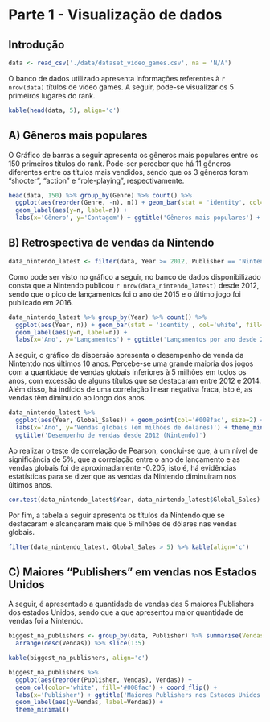 # Parte 1 - Visualização de dados

## Introdução

```r
data <- read_csv('./data/dataset_video_games.csv', na = 'N/A')

```

O banco de dados utilizado apresenta informações referentes à `r nrow(data)` títulos de vídeo games. A seguir, pode-se visualizar os 5 primeiros lugares do rank.

```r
kable(head(data, 5), align='c')
```

## A) Gêneros mais populares

O Gráfico de barras a seguir apresenta os gêneros mais populares entre os 150 primeiros títulos do rank. Pode-ser perceber que há 11 gêneros diferentes entre os títulos mais vendidos, sendo que os 3 gêneros foram "shooter", "action" e "role-playing", respectivamente.

```r
head(data, 150) %>% group_by(Genre) %>% count() %>%
  ggplot(aes(reorder(Genre, -n), n)) + geom_bar(stat = 'identity', col='white', fill='#008fac') +
  geom_label(aes(y=n, label=n)) +
  labs(x='Gênero', y='Contagem') + ggtitle('Gêneros mais populares') + theme_minimal() 
```

## B) Retrospectiva de vendas da Nintendo

```r
data_nintendo_latest <- filter(data, Year >= 2012, Publisher == 'Nintendo')
```


Como pode ser visto no gráfico a seguir, no banco de dados disponibilizado consta que a Nintendo publicou `r nrow(data_nintendo_latest)` desde 2012, sendo que o pico de lançamentos foi o ano de 2015 e o último jogo foi publicado em 2016. 

```r
data_nintendo_latest %>% group_by(Year) %>% count() %>% 
  ggplot(aes(Year, n)) + geom_bar(stat = 'identity', col='white', fill='#008fac') +
  geom_label(aes(y=n, label=n)) +
  labs(x='Ano', y='Lançamentos') + ggtitle('Lançamentos por ano desde 2012 (Nintendo)') + theme_minimal() 
```


A seguir, o gráfico de dispersão apresenta o desempenho de venda da Nintentdo nos últimos 10 anos. Percebe-se uma grande maioria dos jogos com a quantidade de vendas globais inferiores à 5 milhões em todos os anos, com excessão de alguns títulos que se destacaram entre 2012 e 2014. Além disso, há indícios de uma correlação linear negativa fraca, isto é, as vendas têm diminuido ao longo dos anos.

```r
data_nintendo_latest %>% 
  ggplot(aes(Year, Global_Sales)) + geom_point(col='#008fac', size=2) + 
  labs(x='Ano', y='Vendas globais (em milhões de dólares)') + theme_minimal() +
  ggtitle('Desempenho de vendas desde 2012 (Nintendo)')
```

Ao realizar o teste de correlação de Pearson, conclui-se que, à um nível de significância de 5%, que a correlação entre o ano de lançamento e as vendas globais foi de aproximadamente -0.205, isto é, há evidências estatísticas para se dizer que as vendas da Nintendo diminuiram nos últimos anos.

```r
cor.test(data_nintendo_latest$Year, data_nintendo_latest$Global_Sales)
```

Por fim, a tabela a seguir apresenta os títulos da Nintendo que se destacaram e alcançaram mais que 5 milhões de dólares nas vendas globais.


```r
filter(data_nintendo_latest, Global_Sales > 5) %>% kable(align='c')
```


## C) Maiores "Publishers" em vendas nos Estados Unidos

A seguir, é apresentado a quantidade de vendas das 5 maiores Publishers dos estados Unidos, sendo que a que apresentou maior quantidade de vendas foi a Nintendo.

```r
biggest_na_publishers <- group_by(data, Publisher) %>% summarise(Vendas = sum(NA_Sales)) %>% 
  arrange(desc(Vendas)) %>% slice(1:5)

kable(biggest_na_publishers, align='c')

biggest_na_publishers %>% 
  ggplot(aes(reorder(Publisher, Vendas), Vendas)) +
  geom_col(color='white', fill='#008fac') + coord_flip() +
  labs(x='Publisher') + ggtitle('Maiores Publishers nos Estados Unidos') +
  geom_label(aes(y=Vendas, label=Vendas)) + 
  theme_minimal()
```

